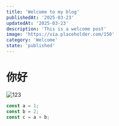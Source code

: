 ```yaml
---
title: 'Welcome to my blog'
publishedAt: '2025-03-23'
updatedAt: '2025-03-23'
description: 'This is a welcome post'
image: 'https://via.placeholder.com/150'
category: 'Welcome'
state: 'published'
---
```


# 你好

![123](https://placehold.co/600x400/EEE/31343C)

```ts
const a = 1;
const b = 2;
const c = a + b;
```
